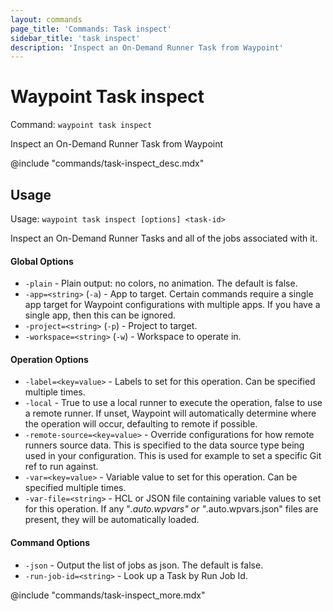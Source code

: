 ```yaml
---
layout: commands
page_title: 'Commands: Task inspect'
sidebar_title: 'task inspect'
description: 'Inspect an On-Demand Runner Task from Waypoint'
---
```


# Waypoint Task inspect

Command: `waypoint task inspect`

Inspect an On-Demand Runner Task from Waypoint

@include "commands/task-inspect_desc.mdx"

## Usage

Usage: `waypoint task inspect [options] <task-id>`

Inspect an On-Demand Runner Tasks and all of the jobs associated with it.

#### Global Options

- `-plain` - Plain output: no colors, no animation. The default is false.
- `-app=<string>` (`-a`) - App to target. Certain commands require a single app target for Waypoint configurations with multiple apps. If you have a single app, then this can be ignored.
- `-project=<string>` (`-p`) - Project to target.
- `-workspace=<string>` (`-w`) - Workspace to operate in.

#### Operation Options

- `-label=<key=value>` - Labels to set for this operation. Can be specified multiple times.
- `-local` - True to use a local runner to execute the operation, false to use a remote runner.
  If unset, Waypoint will automatically determine where the operation will occur,
  defaulting to remote if possible.
- `-remote-source=<key=value>` - Override configurations for how remote runners source data. This is specified to the data source type being used in your configuration. This is used for example to set a specific Git ref to run against.
- `-var=<key=value>` - Variable value to set for this operation. Can be specified multiple times.
- `-var-file=<string>` - HCL or JSON file containing variable values to set for this operation. If any "_.auto.wpvars" or "_.auto.wpvars.json" files are present, they will be automatically loaded.

#### Command Options

- `-json` - Output the list of jobs as json. The default is false.
- `-run-job-id=<string>` - Look up a Task by Run Job Id.

@include "commands/task-inspect_more.mdx"
